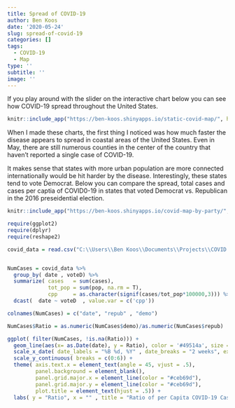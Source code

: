 ```yaml
---
title: Spread of COVID-19
author: Ben Koos
date: '2020-05-24'
slug: spread-of-covid-19
categories: []
tags:
  - COVID-19
  - Map
type: ''
subtitle: ''
image: ''
---
```





If you play around with the slider on the interactive chart below you can see how COVID-19 spread throughout the United States.  


```r
knitr::include_app("https://ben-koos.shinyapps.io/static-covid-map/", height = "600px")
```

When I made these charts, the first thing I noticed was how much faster the disease appears to spread in coastal areas of the United States. Even in May, there are still numerous counties in the center of the country that haven't reported a single case of COVID-19.

It makes sense that states with more urban population are more connected internationally would be hit harder by the disease. Interestingly, these states tend to vote Democrat. Below you can compare the spread, total cases and cases per captia of COVID0-19 in states that voted Democrat vs. Republican in the 2016 preseidential election. 

```r
knitr::include_app("https://ben-koos.shinyapps.io/covid-map-by-party/", height = "1000px")
```



```r

require(ggplot2)
require(dplyr)
require(reshape2)

covid_data = read.csv("C:\\Users\\Ben Koos\\Documents\\Projects\\COVID 19\\Output\\COVID Data Combined.csv")


NumCases = covid_data %>% 
  group_by( date , voteD) %>% 
  summarize( cases   = sum(cases),
             tot_pop = sum(pop, na.rm = T),
             cpp     = as.character(signif(cases/tot_pop*100000,3))) %>% 
  dcast(  date ~ voteD  , value.var = c('cpp')) 

colnames(NumCases) = c("date", "repub" , "demo")

NumCases$Ratio = as.numeric(NumCases$demo)/as.numeric(NumCases$repub)

ggplot( filter(NumCases, !is.na(Ratio))) + 
  geom_line(aes(x= as.Date(date), y = Ratio), color = '#49514a', size = 1.6) +
  scale_x_date( date_labels = "%B %d, %Y" , date_breaks = "2 weeks", expand = c(0,0)) + 
  scale_y_continuous( breaks = c(0:6)) + 
  theme( axis.text.x = element_text(angle = 45, vjust = .5),
         panel.background = element_blank(),
         panel.grid.major.x = element_line(color = "#ceb69d"),
         panel.grid.major.y = element_line(color = "#ceb69d"),
         plot.title = element_text(hjust = .5)) +
  labs( y = "Ratio", x = "" , title = "Ratio of per Capita COVID-19 Cases\nStates that Voted for Clinton vs. States that Voted for Trump")
  

```

















